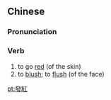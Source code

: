 {{also|发红}}
==Chinese==
{{zh-forms|s=发红}}

===Pronunciation===
{{zh-pron
|m=fāhóng
|cat=v
}}

===Verb===
{{zh-verb}}

# to go [[red]] (of the skin)
# to [[blush]]; to [[flush]] (of the face)

[[pt:發紅]]